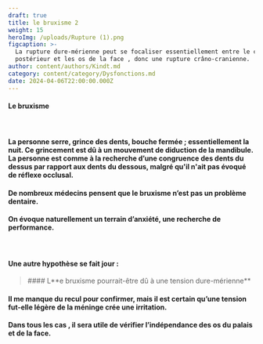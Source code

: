 ```yaml
---
draft: true
title: le bruxisme 2
weight: 15
heroImg: /uploads/Rupture (1).png
figcaption: >-
  La rupture dure-mérienne peut se focaliser essentiellement entre le crâne
  postérieur et les os de la face , donc une rupture crâno-cranienne.
author: content/authors/Kindt.md
category: content/category/Dysfonctions.md
date: 2024-04-06T22:00:00.000Z
---
```


#### Le bruxisme

####  

#### La personne serre, grince des dents,&#xA;bouche fermée ; essentiellement la nuit. Ce grincement est dû à un&#xA;mouvement de diduction de la mandibule. La personne est comme à la recherche d’une congruence des dents du dessus par rapport aux dents du dessous, malgré qu'il n'ait pas évoqué de réflexe occlusal.

#### De nombreux médecins pensent que le&#xA;bruxisme n’est pas un problème dentaire.

#### On évoque naturellement un terrain&#xA;d’anxiété, une recherche de performance.

####  

#### Une autre hypothèse se fait&#xA;jour :

<Space height={22} />

<BlockQuote>
  #### L**e bruxisme pourrait-être dû à une tension dure-mérienne**
</BlockQuote>

<Space height={15} />

#### Il me manque du recul pour confirmer,  mais il est certain qu’une tension fut-elle légère de la méninge crée une irritation.

#### Dans tous les cas , il sera utile de vérifier l’indépendance des os du palais et de la face.
